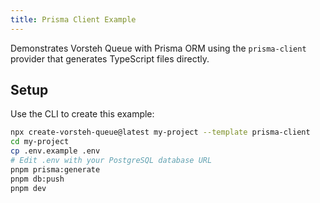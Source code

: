 ```yaml
---
title: Prisma Client Example
---
```


Demonstrates Vorsteh Queue with Prisma ORM using the `prisma-client` provider that generates TypeScript files directly.

## Setup

Use the CLI to create this example:

```bash
npx create-vorsteh-queue@latest my-project --template prisma-client
cd my-project
cp .env.example .env
# Edit .env with your PostgreSQL database URL
pnpm prisma:generate
pnpm db:push
pnpm dev
```
